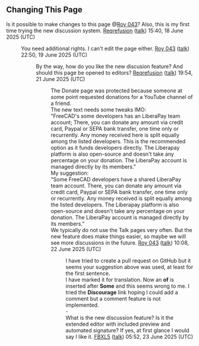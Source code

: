 == Changing This Page ==

Is it possible to make changes to this page @[[User:Roy 043|Roy 043]]? Also, this is my first time trying the new discussion system. [[User:Reqrefusion|Reqrefusion]] ([[User talk:Reqrefusion|talk]]) 15:40, 18 June 2025 (UTC)

:You need additional rights. I can't edit the page either. [[User:Roy 043|Roy 043]] ([[User talk:Roy 043|talk]]) 22:50, 19 June 2025 (UTC)
::By the way, how do you like the new discusion feature? And should this page be opened to editors? [[User:Reqrefusion|Reqrefusion]] ([[User talk:Reqrefusion|talk]]) 19:54, 21 June 2025 (UTC)
:::The Donate page was protected because someone at some point requested donations for a YouTube channel of a friend.
:::The new text needs some tweaks IMO:
:::"FreeCAD's some developers has an LiberaPay team account; There, you can donate any amount via credit card, Paypal or SEPA bank transfer, one time only or recurrently. Any money received here is split equally among the listed developers. This is the recommended option as it funds developers directly. The Liberapay platform is also open-source and doesn't take any percentage on your donation. The LiberaPay account is managed directly by its members."
:::My suggestion:
:::"Some FreeCAD developers have a shared LiberaPay team account. There, you can donate any amount via credit card, Paypal or SEPA bank transfer, one time only or recurrently. Any money received is split equally among the listed developers. The Liberapay platform is also open-source and doesn't take any percentage on your donation. The LiberaPay account is managed directly by its members."
:::We typically do not use the Talk pages very often. But the new feature does make things easier, so maybe we will see more discussions in the future. [[User:Roy 043|Roy 043]] ([[User talk:Roy 043|talk]]) 10:08, 22 June 2025 (UTC)
::::I have tried to create a pull request on GitHub but it seems your suggestion above was used, at least for the first sentence.
::::I have marked it for translation. Now an '''of ''' is inserted after '''Some''' and this seems wrong to me. I tried the '''Discourage''' link hoping I could add a comment but a comment feature is not implemented.
::::-
::::What is the new discussion feature? Is it the extended editor with included preview and automated signature? If yes, at first glance I would say I like it. [[User:FBXL5|FBXL5]] ([[User talk:FBXL5|talk]]) 05:52, 23 June 2025 (UTC)
